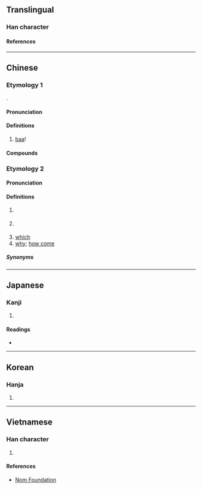 {{also|羋|哶}}
{{character info}}
==Translingual==

===Han character===
{{Han char|rn=30|rad=口|as=06|sn=9|four=68051|canj=RTQ|ids=⿰口羊}}

====References====
{{Han ref|kx=0186.130|dkj=03540|dj=0405.340|hdz=10622.050|uh=54A9}}

----

==Chinese==

===Etymology 1===
{{zh-forms|alt=羋,𠴟,哶}}
{{onomatopoeic|zh}}.

====Pronunciation====
{{zh-pron
|m=miē
|c=me1
|mn=xm,qz:me/qz,tw:meh/qz:me̍h/xm:mia
|mn_note=Xiamen: me - vernacular; mia - literary
|mn-t=mêh8/mêh4
|ca=LL-Q9186-Justinrleung-咩.wav
|cat=intj
}}

====Definitions====
{{zh-hanzi}}

# [[baa]]! {{gloss|the bleating of a sheep}}

====Compounds====
{{zh-der|羊咩}}

===Etymology 2===
{{zh-forms}}

====Pronunciation====
{{zh-pron
|c=me1
|ca=LL-Q9186-Justinrleung-咩.wav
|cat=part,pron
}}

====Definitions====
{{zh-hanzi}} {{tlb|zh|Cantonese}}

# {{n-g|An [[interrogative]] [[particle]].}}
#: {{zh-x|唔係 咩？|It's not?|C}}
# {{contraction of|zh|乜嘢||what|tr=mat1 je5}}
#: {{zh-x|欸{e1}！喺度 諗 緊 咩 呀？|Hey, so '''what''' are you thinking about?|C|ref={{w2|zh|陳慧嫻}}, {{w2|zh|紅茶館_(歌曲)|紅茶館}}}}
#: {{zh-x|咩 呀？|'''What''' do you want?/'''What''' is it?|C}}
#: {{zh-x|美國 餐 有 咩 好食 啫。|What's so good about American food anyway?|C}}
#: {{zh-x|冇 咩 好睇|not worth seeing|C}}
#: {{zh-x|冇癮\冇 咩 冇癮\癮|uninteresting|C}}
# [[which]]
# [[why]]; [[how come]]

=====Synonyms=====
{{zh-dial|什麼}}
{{zh-dial|為什麼}}

----

==Japanese==

===Kanji===
{{ja-kanji|grade=|rs=口06}}

# {{rfdef|ja|sort=口06}}

====Readings====
* {{ja-readings|on=び, み|kun=}}

----

==Korean==

===Hanja===
{{ko-hanja|hangeul=미|rv=mi|mr=mi}}

# {{rfdef|ko|sort=口06}}

----

==Vietnamese==

===Han character===
{{vi-readings|rs=口06|reading=mã, me}}

# {{rfdef|vi|sort=口06}}

====References====
* [http://nomfoundation.org/common/nom_details.php?codepoint=54A9 Nom Foundation]